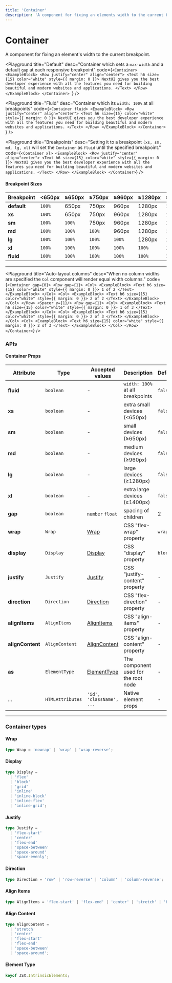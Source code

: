 ```yaml
---
title: 'Container'
description: 'A component for fixing an elements width to the current breakpoint.'
---
```


# Container

A component for fixing an element's width to the current breakpoint.

<Playground
  title="Default"
  desc="Container which sets a `max-width` and a default `gap` at each responsive breakpoint"
  code={`<Container>
<ExampleBlock>
<Row justify="center" align="center">
  <Text h6 size={15} color="white" style={{ margin: 0 }}>
    NextUI gives you the best developer experience with all the features you need for building beautiful and modern websites and applications.
  </Text>
</Row>
  </ExampleBlock>
</Container>
`}
/>

<Playground
  title="Fluid"
  desc="Container which its `width: 100%` at all breakpoints"
  code={`<Container fluid>
<ExampleBlock>
<Row justify="center" align="center">
  <Text h6 size={15} color="white" style={{ margin: 0 }}>
    NextUI gives you the best developer experience with all the features you need for building beautiful and modern websites and applications.
  </Text>
</Row>
  </ExampleBlock>
</Container>
`}
/>

<Playground
  title="Breakpoints"
  desc="Setting it to a breakpoint `(xs, sm, md, lg, xl)` will set the `Container` as `fluid` until the specified breakpoint."
  code={`
<Container xl>
  <ExampleBlock>
    <Row justify="center" align="center">
        <Text h6 size={15} color="white" style={{ margin: 0 }}>
        NextUI gives you the best developer experience with all the features you
        need for building beautiful and modern websites and applications.
        </Text>
    </Row>
  </ExampleBlock>
</Container>
`}
/>

<Spacer y={2} />

#### Breakpoint Sizes

| Breakpoint  | <650px | ≥650px | ≥750px | ≥960px | ≥1280px | ≥1400px |
| ----------- | ------ | ------ | ------ | ------ | ------- | ------- |
| **default** | `100%` | 650px  | 750px  | 960px  | 1280px  | 1400px  |
| **xs**      | `100%` | 650px  | 750px  | 960px  | 1280px  | 1400px  |
| **sm**      | `100%` | `100%` | 750px  | 960px  | 1280px  | 1400px  |
| **md**      | `100%` | `100%` | `100%` | 960px  | 1280px  | 1400px  |
| **lg**      | `100%` | `100%` | `100%` | `100%` | 1280px  | 1400px  |
| **xl**      | `100%` | `100%` | `100%` | `100%` | `100%`  | 1400px  |
| **fluid**   | `100%` | `100%` | `100%` | `100%` | `100%`  | `100%`  |

---

<Playground
  title="Auto-layout columns"
  desc="When no column widths are specified the `Col` component will render equal width columns."
  code={`
<Container gap={0}>
    <Row gap={1}>
        <Col>
            <ExampleBlock>
                <Text h6 size={15} color="white" style={{ margin: 0 }}>
                    1 of 2
                </Text>
            </ExampleBlock>
        </Col>
        <Col>
            <ExampleBlock>
                <Text h6 size={15} color="white" style={{ margin: 0 }}>
                    2 of 2
                </Text>
            </ExampleBlock>
        </Col>
    </Row>
    <Spacer y={1}/>
    <Row gap={1}>
        <Col>
            <ExampleBlock>
                <Text h6 size={15} color="white" style={{ margin: 0 }}>
                    1 of 3
                </Text>
            </ExampleBlock>
        </Col>
        <Col>
            <ExampleBlock>
                <Text h6 size={15} color="white" style={{ margin: 0 }}>
                    2 of 3
                </Text>
            </ExampleBlock>
        </Col>
        <Col>
            <ExampleBlock>
                <Text h6 size={15} color="white" style={{ margin: 0 }}>
                    2 of 3
                </Text>
            </ExampleBlock>
        </Col>
    </Row>
</Container>
  `}
/>

<Spacer y={3} />

### APIs

<Spacer y={2} />

#### Container Props

| Attribute        | Type             | Accepted values                | Description                          | Default |
| ---------------- | ---------------- | ------------------------------ | ------------------------------------ | ------- |
| **fluid**        | `boolean`        | -                              | `width: 100%` at all breakpoints     | `false` |
| **xs**           | `boolean`        | -                              | extra small devices (<650px)         | `false` |
| **sm**           | `boolean`        | -                              | small devices (≥650px)               | `false` |
| **md**           | `boolean`        | -                              | medium devices (≥960px)              | `false` |
| **lg**           | `boolean`        | -                              | large devices (≥1280px)              | `false` |
| **xl**           | `boolean`        | -                              | extra large devices (≥1400px)        | `false` |
| **gap**          | `boolean`        | `number` `float`               | spacing of children                  | 2       |
| **wrap**         | `Wrap`           | [Wrap](#wrap)                  | CSS "flex-wrap" property             | `wrap`  |
| **display**      | `Display`        | [Display](#display)            | CSS "display" property               | `block` |
| **justify**      | `Justify`        | [Justify](#justify)            | CSS "justify-content" property       | -       |
| **direction**    | `Direction`      | [Direction](#direction)        | CSS "flex-direction" property        | -       |
| **alignItems**   | `AlignItems`     | [AlignItems](#align-items)     | CSS "align-items" property           | -       |
| **alignContent** | `AlignContent`   | [AlignContent](#align-content) | CSS "align-content" property         | -       |
| **as**           | `ElementType`    | [ElementType](#element-type)   | The component used for the root node | -       |
| ...              | `HTMLAttributes` | `'id', 'className', ...`       | Native element props                 | -       |

---

<Spacer y={2} />

### Container types

<Spacer y={1} />

#### Wrap

```ts
type Wrap = 'nowrap' | 'wrap' | 'wrap-reverse';
```

#### Display

```ts
type Display =
  | 'flex'
  | 'block'
  | 'grid'
  | 'inline'
  | 'inline-block'
  | 'inline-flex'
  | 'inline-grid';
```

#### Justify

```ts
type Justify =
  | 'flex-start'
  | 'center'
  | 'flex-end'
  | 'space-between'
  | 'space-around'
  | 'space-evenly';
```

#### Direction

```ts
type Direction = 'row' | 'row-reverse' | 'column' | 'column-reverse';
```

#### Align Items

```ts
type AlignItems = 'flex-start' | 'flex-end' | 'center' | 'stretch' | 'baseline';
```

#### Align Content

```ts
type AlignContent =
  | 'stretch'
  | 'center'
  | 'flex-start'
  | 'flex-end'
  | 'space-between'
  | 'space-around';
```

#### Element Type

```ts
keyof JSX.IntrinsicElements;
```
